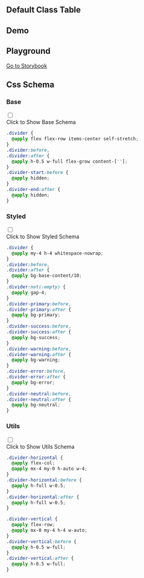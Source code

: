 

## Default Class Table
  
<CssTable name="divider" />
  
## Demo
  
<Demo></Demo>

## Playground
  
[Go to Storybook](https://story.ui.icebreaker.top/?path=/docs/layout-divider--docs)
  
## Css Schema


### Base

<div className="collapse">
<input type="checkbox" /> 
<div class="collapse-title px-0">
<span class="btn">Click to Show Base Schema</span>
</div>
<div class="collapse-content"> 

```css
.divider {
  @apply flex flex-row items-center self-stretch;
}
.divider:before,
.divider:after {
  @apply h-0.5 w-full flex-grow content-[''];
}
.divider-start:before {
  @apply hidden;
}
.divider-end:after {
  @apply hidden;
}

```

</div>
</div>



### Styled

<div className="collapse">
<input type="checkbox" /> 
<div class="collapse-title px-0">
<span class="btn">Click to Show Styled Schema</span>
</div>
<div class="collapse-content"> 

```css
.divider {
  @apply my-4 h-4 whitespace-nowrap;
}
.divider:before,
.divider:after {
  @apply bg-base-content/10;
}
.divider:not(:empty) {
  @apply gap-4;
}
.divider-primary:before,
.divider-primary:after {
  @apply bg-primary;
}
.divider-success:before,
.divider-success:after {
  @apply bg-success;
}
.divider-warning:before,
.divider-warning:after {
  @apply bg-warning;
}
.divider-error:before,
.divider-error:after {
  @apply bg-error;
}
.divider-neutral:before,
.divider-neutral:after {
  @apply bg-neutral;
}

```

</div>
</div>



### Utils

<div className="collapse">
<input type="checkbox" /> 
<div class="collapse-title px-0">
<span class="btn">Click to Show Utils Schema</span>
</div>
<div class="collapse-content"> 

```css
.divider-horizontal {
  @apply flex-col;
  @apply mx-4 my-0 h-auto w-4;
}
.divider-horizontal:before {
  @apply h-full w-0.5;
}
.divider-horizontal:after {
  @apply h-full w-0.5;
}

.divider-vertical {
  @apply flex-row;
  @apply mx-0 my-4 h-4 w-auto;
}
.divider-vertical:before {
  @apply h-0.5 w-full;
}
.divider-vertical:after {
  @apply h-0.5 w-full;
}

```

</div>
</div>



